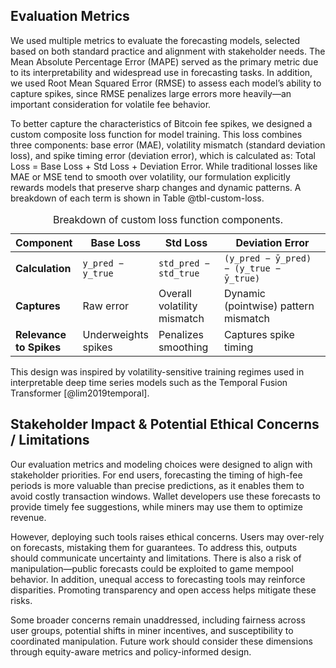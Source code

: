 ## Evaluation Metrics

We used multiple metrics to evaluate the forecasting models, selected based on both standard practice and alignment with stakeholder needs. The Mean Absolute Percentage Error (MAPE) served as the primary metric due to its interpretability and widespread use in forecasting tasks. In addition, we used Root Mean Squared Error (RMSE) to assess each model's ability to capture spikes, since RMSE penalizes large errors more heavily—an important consideration for volatile fee behavior.

To better capture the characteristics of Bitcoin fee spikes, we designed a custom composite loss function for model training. This loss combines three components: base error (MAE), volatility mismatch (standard deviation loss), and spike timing error (deviation error), which is calculated as: Total Loss = Base Loss + Std Loss + Deviation Error. While traditional losses like MAE or MSE tend to smooth over volatility, our formulation explicitly rewards models that preserve sharp changes and dynamic patterns. A breakdown of each term is shown in Table @tbl-custom-loss.

::: {.table #tbl-custom-loss}

Table: Breakdown of custom loss function components.

| **Component**     | **Base Loss**            | **Std Loss**                | **Deviation Error**                                  |
|-------------------|--------------------------|-----------------------------|------------------------------------------------------|
| **Calculation**   | `y_pred − y_true`        | `std_pred − std_true`       | `(y_pred − ȳ_pred) − (y_true − ȳ_true)`             |
| **Captures**   | Raw error                | Overall volatility mismatch | Dynamic (pointwise) pattern mismatch                 |
| **Relevance to Spikes** | Underweights spikes | Penalizes smoothing         | Captures spike timing                                |
:::

This design was inspired by volatility-sensitive training regimes used in interpretable deep time series models such as the Temporal Fusion Transformer [@lim2019temporal].

## Stakeholder Impact & Potential Ethical Concerns / Limitations

Our evaluation metrics and modeling choices were designed to align with stakeholder priorities. For end users, forecasting the timing of high-fee periods is more valuable than precise predictions, as it enables them to avoid costly transaction windows. Wallet developers use these forecasts to provide timely fee suggestions, while miners may use them to optimize revenue.

However, deploying such tools raises ethical concerns. Users may over-rely on forecasts, mistaking them for guarantees. To address this, outputs should communicate uncertainty and limitations. There is also a risk of manipulation—public forecasts could be exploited to game mempool behavior. In addition, unequal access to forecasting tools may reinforce disparities. Promoting transparency and open access helps mitigate these risks.

Some broader concerns remain unaddressed, including fairness across user groups, potential shifts in miner incentives, and susceptibility to coordinated manipulation. Future work should consider these dimensions through equity-aware metrics and policy-informed design.
